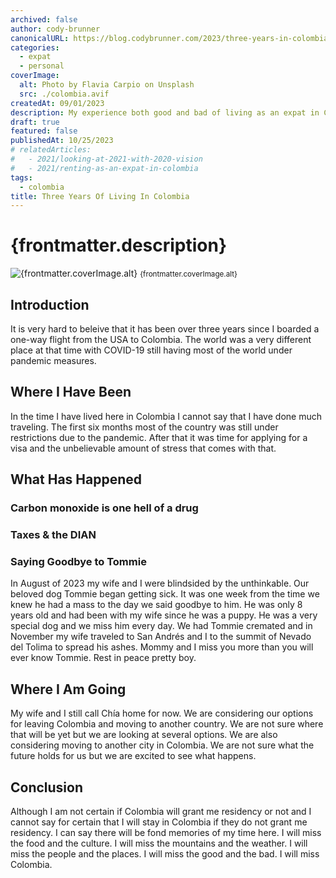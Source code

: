 ```yaml
---
archived: false
author: cody-brunner
canonicalURL: https://blog.codybrunner.com/2023/three-years-in-colombia
categories:
  - expat
  - personal
coverImage:
  alt: Photo by Flavia Carpio on Unsplash
  src: ./colombia.avif
createdAt: 09/01/2023
description: My experience both good and bad of living as an expat in Colombia for the last three years.
draft: true
featured: false
publishedAt: 10/25/2023
# relatedArticles:
#   - 2021/looking-at-2021-with-2020-vision
#   - 2021/renting-as-an-expat-in-colombia
tags:
  - colombia
title: Three Years Of Living In Colombia
---
```



# {frontmatter.description}

<div class='flex flex-col items-center gap-2'>
	<Image
		alt={frontmatter.coverImage.alt}
		class='object-cover'
		fetchpriority='high'
		height={400}
		quality={100}
		src={heroImage}
		width={800}
	/>
	<small>{frontmatter.coverImage.alt}</small>
</div>

## Introduction

It is very hard to beleive that it has been over three years since I boarded a one-way flight from the USA to Colombia. The world was a very different place at that time with COVID-19 still having most of the world under pandemic measures.

## Where I Have Been

In the time I have lived here in Colombia I cannot say that I have done much traveling. The first six months most of the country was still under restrictions due to the pandemic. After that it was time for applying for a visa and the unbelievable amount of stress that comes with that.

## What Has Happened

### Carbon monoxide is one hell of a drug

### Taxes & the DIAN

### Saying Goodbye to Tommie

In August of 2023 my wife and I were blindsided by the unthinkable. Our beloved dog Tommie began getting sick. It was one week from the time we knew he had a mass to the day we said goodbye to him. He was only 8 years old and had been with my wife since he was a puppy. He was a very special dog and we miss him every day. We had Tommie cremated and in November my wife traveled to San Andrés and I to the summit of Nevado del Tolima to spread his ashes. Mommy and I miss you more than you will ever know Tommie. Rest in peace pretty boy.

## Where I Am Going

My wife and I still call Chía home for now. We are considering our options for leaving Colombia and moving to another country. We are not sure where that will be yet but we are looking at several options. We are also considering moving to another city in Colombia. We are not sure what the future holds for us but we are excited to see what happens.

## Conclusion

Although I am not certain if Colombia will grant me residency or not and I cannot say for certain that I will stay in Colombia if they do not grant me residency. I can say there will be fond memories of my time here. I will miss the food and the culture. I will miss the mountains and the weather. I will miss the people and the places. I will miss the good and the bad. I will miss Colombia.

<Signature />
